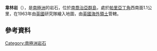 {{coord|54|4|S|38|1|W|display=title}}

'''韋林岩'''（{{lang-en|Waring Rocks}}），是[[南極洲|南極洲]]的岩石，位於[[南喬治亞群島|南喬治亞群島]]，處於[[帕里亞丁角|帕里亞丁角]]西南面1.1公里，在1963年由[[英國|英國]]研究隊繪入地圖，由[[英國海外領土|英國海外領土]]管轄。

==參考資料==
{{usgs-gazetteer}}

{{Antarctica-geo-stub}}
[[Category:南極洲岩石|Category:南極洲岩石]]
